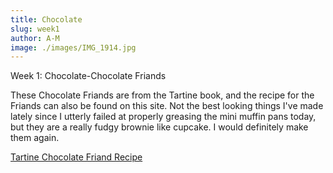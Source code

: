 ```yaml
---
title: Chocolate
slug: week1
author: A-M
image: ./images/IMG_1914.jpg
---
```


<div className="main-page-container">
  <p className="main-page-header">Week 1: Chocolate-Chocolate Friands</p>
  <p className="post-text">
    These Chocolate Friands are from the Tartine book, and the recipe for the
    Friands can also be found on this site. Not the best looking things I've
    made lately since I utterly failed at properly greasing the mini muffin pans
    today, but they are a really fudgy brownie like cupcake. I would definitely
    make them again.
  </p>
  <a
    className="category-link"
    href="http://www.crumblycookie.net/2011/08/18/chocolate-friands/"
  >
    Tartine Chocolate Friand Recipe
  </a>
</div>
